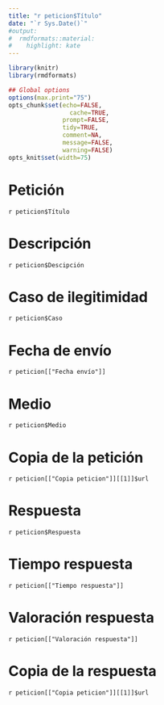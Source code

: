 ```yaml
---
title: "r peticion$Título"
date: "`r Sys.Date()`"
#output:
#  rmdformats::material:
#    highlight: kate
---
```



```r
library(knitr)
library(rmdformats)

## Global options
options(max.print="75")
opts_chunk$set(echo=FALSE,
	             cache=TRUE,
               prompt=FALSE,
               tidy=TRUE,
               comment=NA,
               message=FALSE,
               warning=FALSE)
opts_knit$set(width=75)
```

# Petición
`r peticion$Título` 

# Descripción 
`r peticion$Descipción` 

# Caso de ilegitimidad
`r peticion$Caso`

# Fecha de envío
`r peticion[["Fecha envío"]]`

# Medio
`r peticion$Medio`

# Copia de la petición
`r peticion[["Copia peticion"]][[1]]$url`

# Respuesta
`r peticion$Respuesta`

# Tiempo respuesta
`r peticion[["Tiempo respuesta"]]`

# Valoración respuesta
`r peticion[["Valoración respuesta"]]`


# Copia de la respuesta
`r peticion[["Copia peticion"]][[1]]$url`